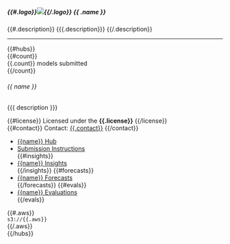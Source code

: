 ```{=html}
<div class="card org h-100 g-col-12 g-col-xl-6">
    <h5 {{#.id}}id="{{.id}}"{{/.id}} class="card-title org">
      {{#.logo}}<img src="{{.logo}}" class="card-img-top logo" alt=' '>{{/.logo}}
      {{ .name }}
    </h5>
    <div class="card-body">
    {{#.description}}
      {{{.description}}}
    {{/.description}}
    <hr>
    <div class="grid">
        {{#hubs}}
        <div class="card hub text-bg-light g-col-12 g-col-sm-6">
            {{#count}}
            <div class="card-header">
                {{.count}} models submitted
            </div>
            {{/count}}
            <div class="card-body h-100">
                <h6 class="card-title">
                {{ name }}
                </h6>
                <p class="card-text">
                    {{{ description }}}
                </p>
                <p class="card-text">
                    {{#license}}
                    Licensed under the <strong>{{.license}}</strong>
                    {{/license}}
                    <br>
                    {{#contact}}
                    Contact: <a class="card-link" href="mailto:{{.contact}}">{{.contact}}</a>
                    {{/contact}}
                </p>
                <ul class="list-group list-group-flush">
                    <li class="list-group-item">
                    <a class="card-link" href="https://github.com/{{.repo}}">
                    <i class="fa-brands fa-github"></i>
                    <span class="visually-hidden">{{name}} </span><span aria-hidden=true>Hub</span>
                    </a>
                    </li>
                    <li class="list-group-item">
                    <a class="card-link" href="https://github.com/{{.repo}}/tree/HEAD/model-output#readme">
                    <i class="fa-solid fa-book"></i>
                    Submission Instructions
                    </a>
                    </li>
                    {{#insights}}
                    <li class="list-group-item">
                    <a class="card-link" href="{{.insights}}">
                    <i class="fa-solid fa-magnifying-glass-chart"></i>
                    <span class="visually-hidden">{{name}} </span>Insights
                    </a>
                    </li>
                    {{/insights}}
                    {{#forecasts}}
                    <li class="list-group-item">
                    <a class="card-link" href="{{.forecasts}}">
                    <i class="fa-solid fa-chart-line"></i>
                    <span class="visually-hidden">{{name}} </span>Forecasts
                    </a>
                    </li>
                    {{/forecasts}}
                    {{#evals}}
                    <li class="list-group-item">
                    <a class="card-link" href="{{.evals}}">
                    <i class="fa-solid fa-stethoscope"></i>
                    <span class="visually-hidden">{{name}} </span>Evaluations
                    </a>
                    </li>
                    {{/evals}}
                </ul>
            </div>
            {{#.aws}}
            <div class="data-foot card-footer">
                <i class="fa-solid fa-database" aria-label="s3 data available"></i> <code>s3://{{.aws}}</code> <small><a href="https://hubverse-org.github.io/hubData/articles/connect_hub.html#connecting-to-a-hub-in-the-cloud"><i class="fa-solid fa-circle-info" aria-label="Find out how to connect to data in the cloud"></i></a></small>
            </div>
            {{/.aws}}
        </div>
        {{/hubs}}
    </div>
    </div>
</div>
```
